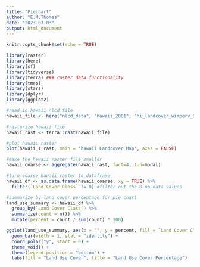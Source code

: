 ```yaml
---
title: "Piechart"
author: "E.M.Thomas"
date: "2023-03-03"
output: html_document
---
```


```r
knitr::opts_chunk$set(echo = TRUE)

library(raster)
library(here)
library(sf)
library(tidyverse)
library(terra) ### raster data functionality
library(tmap)
library(stars)
library(dplyr)
library(ggplot2)
```


```r
#read in hawaii nlcd file 
hawaii_file <- here("nlcd_data", "hawaii_2001", "hi_landcover_wimperv_9-30-08_se5.img")

#rasterize hawaii file
hawaii_rast <- terra::rast(hawaii_file)

#plot hawaii raster
plot(hawaii_1_rast, main = 'hawaii Landcover Map', axes = FALSE)
```


```r
#make the hawaii raster file smaller 
hawaii_coarse <- aggregate(hawaii_rast, fact=4, fun=modal)

#turn coarse hawaii raster to dataframe
hawaii_df <- as.data.frame(hawaii_coarse, xy = TRUE) %>% 
  filter(`Land Cover Class` != 0) #filter out the 0 no data values
```


```r
#summarize by land cover percentage for pie chart  
land_use_summary <- hawaii_df %>%
  group_by(`Land Cover Class`) %>%
  summarize(count = n()) %>%
  mutate(percent = count / sum(count) * 100)
```

```r
ggplot(land_use_summary, aes(x = "", y = percent, fill = `Land Cover Class`)) +
  geom_bar(width = 1, stat = "identity") +
  coord_polar("y", start = 0) +
  theme_void() + 
  theme(legend.position = "bottom") +
  labs(fill = "Land Use Cover", title = "Land Use Cover Percentage")
```

